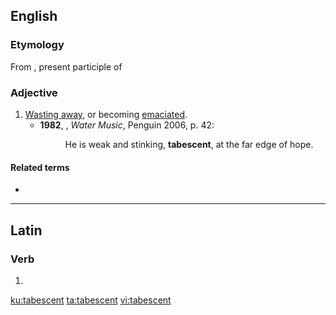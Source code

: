 ==English==

===Etymology===
From {{etyl|la|en}} {{m|la|tabescens}}, present participle of {{m|la|tabesco|tabescere}}

===Adjective===
{{en-adj}}

# [[waste away|Wasting away]], or becoming [[emaciated]]. {{defdate|from 19th c.}}
#* '''1982''', {{w|TC Boyle}}, ''Water Music'', Penguin 2006, p. 42:
#*: He is weak and stinking, '''tabescent''', at the far edge of hope.

====Related terms====
* {{l|en|tabescence}}

----

==Latin==

===Verb===
{{la-verb-form|tābēscent}}

# {{inflection of|tābēscō||3|p|futr|actv|indc|lang=la}}

[[ku:tabescent]]
[[ta:tabescent]]
[[vi:tabescent]]